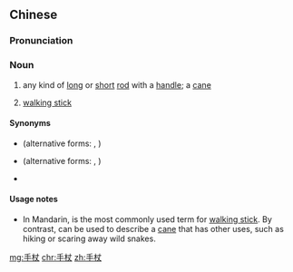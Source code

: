 ==Chinese==
{{zh-forms}}

===Pronunciation===
{{zh-pron
|m=shǒuzhàng
|c=sau2 zoeng6
|h=pfs=sú-chhóng
|cat=n
}}

===Noun===
{{zh-noun|mw=個|mw2=跟|mw3=把}}

# {{qualifier|literally}} any kind of [[long]] or [[short]] [[rod]] with a [[handle]]; a [[cane]]
# {{qualifier|by extension}} [[walking stick]]

====Synonyms====
* {{zh-l|拐棍}} (alternative forms: {{zh-l|柺棍}}, {{zh-l|枴棍}})
* {{zh-l|拐杖}} (alternative forms: {{zh-l|柺杖}}, {{zh-l|枴杖}})
* {{zh-l|青藜}} {{qualifier|archaic}}

====Usage notes====
* In Mandarin, {{zh-l|拐杖}} is the most commonly used term for [[walking stick]]. By contrast, {{zh-l|手杖|shǒuzhàng}}can be used to describe a [[cane]] that has other uses, such as hiking or scaring away wild snakes.

[[mg:手杖]]
[[chr:手杖]]
[[zh:手杖]]
